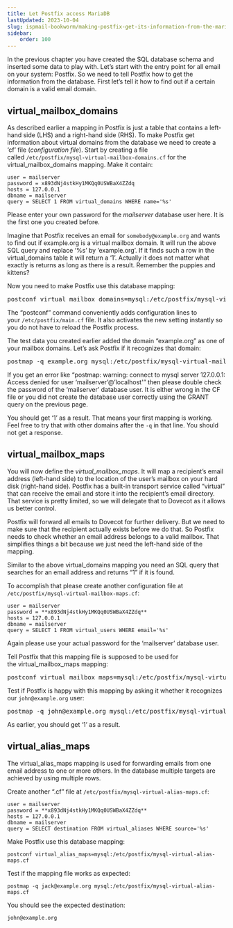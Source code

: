 ```yaml
---
title: Let Postfix access MariaDB
lastUpdated: 2023-10-04
slug: ispmail-bookworm/making-postfix-get-its-information-from-the-mariadb-database
sidebar:
    order: 100
---
```



In the previous chapter you have created the SQL database schema and inserted some data to play with. Let’s start with the entry point for all email on your system: Postfix. So we need to tell Postfix how to get the information from the database. First let’s tell it how to find out if a certain domain is a valid email domain.

## virtual\_mailbox\_domains

As described earlier a mapping in Postfix is just a table that contains a left-hand side (LHS) and a right-hand side (RHS). To make Postfix get information about virtual domains from the database we need to create a ‘cf’ file (_configuration file_). Start by creating a file called `/etc/postfix/mysql-virtual-mailbox-domains.cf` for the virtual\_mailbox\_domains mapping. Make it contain:

```
user = mailserver
password = x893dNj4stkHy1MKQq0USWBaX4ZZdq
hosts = 127.0.0.1
dbname = mailserver
query = SELECT 1 FROM virtual_domains WHERE name='%s'
```

Please enter your own password for the _mailserver_ database user here. It is the first one you created before.

Imagine that Postfix receives an email for `somebody@example.org` and wants to find out if example.org is a virtual mailbox domain. It will run the above SQL query and replace ‘%s’ by ‘example.org’. If it finds such a row in the virtual\_domains table it will return a ‘1’. Actually it does not matter what exactly is returns as long as there is a result. Remember the puppies and kittens?

Now you need to make Postfix use this database mapping:

<pre class="wrap">
postconf virtual_mailbox_domains=mysql:/etc/postfix/mysql-virtual-mailbox-domains.cf
</pre>

The “postconf” command conveniently adds configuration lines to your `/etc/postfix/main.cf` file. It also activates the new setting instantly so you do not have to reload the Postfix process.

The test data you created earlier added the domain “example.org” as one of your mailbox domains. Let’s ask Postfix if it recognizes that domain:

<pre class="wrap">
postmap -q example.org mysql:/etc/postfix/mysql-virtual-mailbox-domains.cf
</pre>

<Aside type="tip" title="Access denied?">
If you get an error like “postmap: warning: connect to mysql server 127.0.0.1: Access denied for user ‘mailserver’@’localhost'” then please double check the password of the ‘mailserver’ database user. It is either wrong in the CF file or you did not create the database user correctly using the GRANT query on the previous page.
</Aside>

You should get ‘1’ as a result. That means your first mapping is working. Feel free to try that with other domains after the `-q` in that line. You should not get a response.

## virtual\_mailbox\_maps

You will now define the _virtual\_mailbox\_maps_. It will map a recipient’s email address (left-hand side) to the location of the user’s mailbox on your hard disk (right-hand side). Postfix has a built-in transport service called “virtual” that can receive the email and store it into the recipient’s email directory. That service is pretty limited, so we will delegate that to Dovecot as it allows us better control.

Postfix will forward all emails to Dovecot for further delivery. But we need to make sure that the recipient actually exists before we do that. So Postfix needs to check whether an email address belongs to a valid mailbox. That simplifies things a bit because we just need the left-hand side of the mapping.

Similar to the above virtual\_domains mapping you need an SQL query that searches for an email address and returns “1” if it is found.

To accomplish that please create another configuration file at `/etc/postfix/mysql-virtual-mailbox-maps.cf`:

```
user = mailserver
password = **x893dNj4stkHy1MKQq0USWBaX4ZZdq**
hosts = 127.0.0.1
dbname = mailserver
query = SELECT 1 FROM virtual_users WHERE email='%s'
```

Again please use your actual password for the ‘mailserver’ database user.

Tell Postfix that this mapping file is supposed to be used for the virtual\_mailbox\_maps mapping:

<pre class="wrap">
postconf virtual_mailbox_maps=mysql:/etc/postfix/mysql-virtual-mailbox-maps.cf
</pre>

Test if Postfix is happy with this mapping by asking it whether it recognizes our `john@example.org` user:
<pre class="wrap">
postmap -q john@example.org mysql:/etc/postfix/mysql-virtual-mailbox-maps.cf
</pre>

As earlier, you should get ‘1’ as a result.

## virtual\_alias\_maps

The virtual\_alias\_maps mapping is used for forwarding emails from one email address to one or more others. In the database multiple targets are achieved by using multiple rows.

Create another “.cf” file at `/etc/postfix/mysql-virtual-alias-maps.cf`:

```
user = mailserver
password = **x893dNj4stkHy1MKQq0USWBaX4ZZdq**
hosts = 127.0.0.1
dbname = mailserver
query = SELECT destination FROM virtual_aliases WHERE source='%s'
```

Make Postfix use this database mapping:
```
postconf virtual_alias_maps=mysql:/etc/postfix/mysql-virtual-alias-maps.cf
```
Test if the mapping file works as expected:
```
postmap -q jack@example.org mysql:/etc/postfix/mysql-virtual-alias-maps.cf
```
You should see the expected destination:

`john@example.org`

